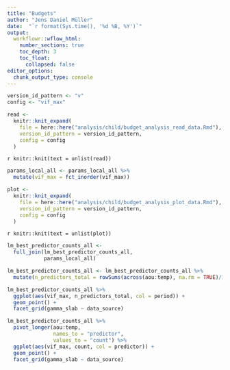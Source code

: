 ```yaml
---
title: "Budgets"
author: "Jens Daniel Müller"
date:  "`r format(Sys.time(), '%d %B, %Y')`"
output: 
  workflowr::wflow_html:
    number_sections: true
    toc_depth: 3
    toc_float:
      collapsed: false
editor_options:
  chunk_output_type: console
---
```


```r

version_id_pattern <- "v"
config <- "vif_max"

```



```r


read <-
  knitr::knit_expand(
    file = here::here("analysis/child/budget_analysis_read_data.Rmd"),
    version_id_pattern = version_id_pattern,
    config = config
  )


```

`r knitr::knit(text = unlist(read))`

```r

params_local_all <- params_local_all %>%
  mutate(vif_max = fct_inorder(vif_max))

```

```r


plot <-
  knitr::knit_expand(
    file = here::here("analysis/child/budget_analysis_plot_data.Rmd"),
    version_id_pattern = version_id_pattern,
    config = config
  )


```

`r knitr::knit(text = unlist(plot))`


```r

lm_best_predictor_counts_all <-
  full_join(lm_best_predictor_counts_all,
            params_local_all)

lm_best_predictor_counts_all <- lm_best_predictor_counts_all %>% 
  mutate(n_predictors_total = rowSums(across(aou:temp), na.rm = TRUE)/10)

lm_best_predictor_counts_all %>% 
  ggplot(aes(vif_max, n_predictors_total, col = period)) +
  geom_point() +
  facet_grid(gamma_slab ~ data_source)

lm_best_predictor_counts_all %>% 
  pivot_longer(aou:temp,
               names_to = "predictor",
               values_to = "count") %>% 
  ggplot(aes(vif_max, count, col = predictor)) +
  geom_point() +
  facet_grid(gamma_slab ~ data_source)


```


